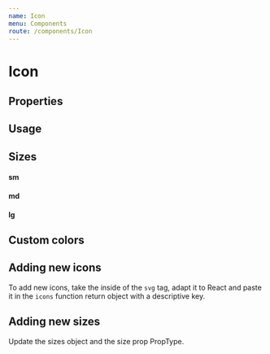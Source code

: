 ```yaml
---
name: Icon
menu: Components
route: /components/Icon
---
```



# Icon

## Properties

<Props of={IconWrapper} />

## Usage

<Playground>
  <Icon type="copyToClipboard" backgroundColor="#2970ff" iconColor="#f7f8f9" />
  <Icon type="search" />
  <Icon type="chart" />
  <Icon type="github" />
  <Icon type="mailCheck" />
  <Icon type="mail" />
  <Icon type="expand" />
  <Icon type="edit" />
  <Icon type="blocked" />
  <Icon type="world" />
  <Icon type="sign" />
  <Icon type="link" />
  <Icon type="like" />
  <Icon type="dislike" />
  <Icon type="alert" />
  <Icon type="chain" />
  <Icon type="checkmark" />
  <Icon type="discuss" />
  <Icon type="down" />
  <Icon type="proposal" />
  <Icon type="questionmark" />
  <Icon type="right" />
  <Icon type="left" />
  <Icon type="star" />
  <Icon type="timer" />
  <Icon type="transaction" />
  <Icon type="trash" />
  <Icon type="up" />
  <Icon type="user" />
  <Icon type="wallet" />
  <Icon type="info" />
  <Icon type="calendar" />
  <Icon type="horizontalLink" viewBox="0 0 24 16" width={24} height={16} />
  <Icon type="clickArrow" viewBox="0 0 5 10" width={5} height={10} />
  <Icon type="markdown" viewBox="0 0 208 128" />
  <Icon
    type="arrow"
    viewBox="0 0 14 13"
    width={14}
    height={13}
    iconColor="#2970FF"
  />
  <Icon type="sendMax" />
  <Icon type="accounts" />
  <Icon type="qr" iconColor="#2970FF" />
  <Icon type="plus" />
  <Icon type="cancel" />
  <Icon type="refresh" />
  <Icon type="searchBlock" />
  <Icon type="decredLogo" iconColor="#091440" />
  <Icon type="privacy" />
  <Icon type="ln" />
  <Icon type="trezor" />
  <Icon type="create" iconColor="#2970FF" />
  <Icon type="restore" iconColor="#2ED8A3" backgroundColor="#C6ECCB" />
  <Icon type="watchOnly" />
</Playground>

## Sizes

<Playground>
  <h4>sm</h4>
  <Icon type="alert" size="sm" />
  <h4>md</h4>
  <Icon type="alert" size="md" />
  <h4>lg</h4>
  <Icon type="alert" size="lg" />
</Playground>

## Custom colors

<Playground>
  <Icon type="alert" backgroundColor="#ed6d47" iconColor="#feb8a5" />
</Playground>

## Adding new icons

To add new icons, take the inside of the `svg` tag, adapt it to React and paste it in the `icons` function return object with a descriptive key.

## Adding new sizes

Update the sizes object and the size prop PropType.

